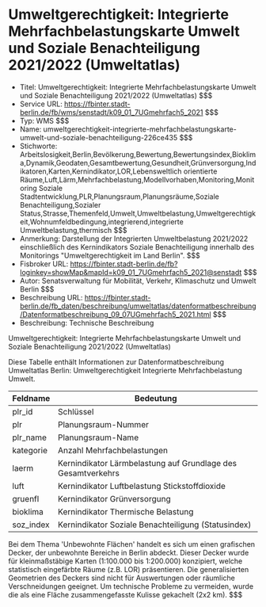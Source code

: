 # Umweltgerechtigkeit: Integrierte Mehrfachbelastungskarte Umwelt und Soziale Benachteiligung 2021/2022 (Umweltatlas)
- Titel: Umweltgerechtigkeit: Integrierte Mehrfachbelastungskarte Umwelt und Soziale Benachteiligung 2021/2022 (Umweltatlas) $$$
- Service URL: https://fbinter.stadt-berlin.de/fb/wms/senstadt/k09_01_7UGmehrfach5_2021 $$$
- Typ: WMS $$$
- Name: umweltgerechtigkeit-integrierte-mehrfachbelastungskarte-umwelt-und-soziale-benachteiligung-226ce435 $$$
- Stichworte: Arbeitslosigkeit,Berlin,Bevölkerung,Bewertung,Bewertungsindex,Bioklima,Dynamik,Geodaten,Gesamtbewertung,Gesundheit,Grünversorgung,Indikatoren,Karten,Kernindikator,LOR,Lebensweltlich orientierte Räume,Luft,Lärm,Mehrfachbelastung,Modellvorhaben,Monitoring,Monitoring Soziale Stadtentwicklung,PLR,Planungsraum,Planungsräume,Soziale Benachteiligung,Sozialer Status,Strasse,Themenfeld,Umwelt,Umweltbelastung,Umweltgerechtigkeit,Wohnumfeldbedingung,integrierend,integrierte Umweltbelastung,thermisch $$$
- Anmerkung: Darstellung der Integrierten Umweltbelastung 2021/2022 einschließlich des Kernindikators Soziale Benachteiligung innerhalb des Monitorings "Umweltgerechtigkeit im Land Berlin". $$$
- Fisbroker URL: https://fbinter.stadt-berlin.de/fb?loginkey=showMap&mapId=k09_01_7UGmehrfach5_2021@senstadt $$$
- Autor: Senatsverwaltung für Mobilität, Verkehr, Klimaschutz und Umwelt Berlin $$$
- Beschreibung URL: https://fbinter.stadt-berlin.de/fb_daten/beschreibung/umweltatlas/datenformatbeschreibung/Datenformatbeschreibung_09_07UGmehrfach5_2021.html $$$
- Beschreibung: Technische Beschreibung 

Umweltgerechtigkeit: Integrierte Mehrfachbelastungskarte Umwelt und Soziale Benachteiligung 2021/2022 (Umweltatlas)

Diese Tabelle enthält Informationen zur Datenformatbeschreibung Umweltatlas Berlin: Umweltgerechtigkeit Integrierte Mehrfachbelastung Umwelt.

| Feldname   | Bedeutung                                                    |
| ---------- | ------------------------------------------------------------ |
| plr\_id    | Schlüssel                                                    |
| plr        | Planungsraum-Nummer                                          |
| plr\_name  | Planungsraum-Name                                            |
| kategorie  | Anzahl Mehrfachbelastungen                                   |
| laerm      | Kernindikator Lärmbelastung auf Grundlage des Gesamtverkehrs |
| luft       | Kernindikator Luftbelastung Stickstoffdioxide                |
| gruenfl    | Kernindikator Grünversorgung                                 |
| bioklima   | Kernindikator Thermische Belastung                           |
| soz\_index | Kernindikator Soziale Benachteiligung (Statusindex)          |

Bei dem Thema 'Unbewohnte Flächen' handelt es sich um einen grafischen Decker, der unbewohnte Bereiche in Berlin abdeckt. Dieser Decker wurde für kleinmaßstäbige Karten (1:100.000 bis 1:200.000) konzipiert, welche statistisch eingefärbte Räume (z.B. LOR) präsentieren. Die generalisierten Geometrien des Deckers sind nicht für Auswertungen oder räumliche Verschneidungen geeignet. Um technische Probleme zu vermeiden, wurde die als eine Fläche zusammengefasste Kulisse gekachelt (2x2 km). $$$
